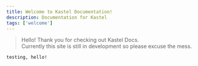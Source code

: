 ```yaml
---
title: Welcome to Kastel Documentation!
description: Documentation for Kastel
tags: ['welcome']
---
```



> Hello! Thank you for checking out Kastel Docs. <br/>
> Currently this site is still in development so please excuse the mess.


```bash
testing, hello!
```
